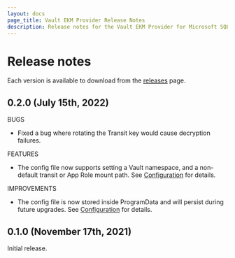 ```yaml
---
layout: docs
page_title: Vault EKM Provider Release Notes
description: Release notes for the Vault EKM Provider for Microsoft SQL Server.
---
```


# Release notes

Each version is available to download from the
[releases](https://releases.hashicorp.com/vault-mssql-ekm-provider/) page.

## 0.2.0 (July 15th, 2022)

BUGS

* Fixed a bug where rotating the Transit key would cause decryption failures.

FEATURES

* The config file now supports setting a Vault namespace, and a non-default transit or App Role mount path. See [Configuration][config] for details.

IMPROVEMENTS

* The config file is now stored inside ProgramData and will persist during future upgrades. See [Configuration][config] for details.

## 0.1.0 (November 17th, 2021)

Initial release.

[config]: /vault/docs/platform/mssql/configuration
